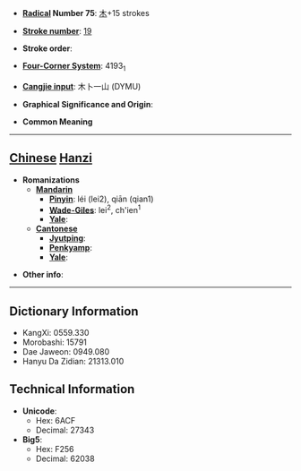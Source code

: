 * '''[[Wiktionary:Chinese radical index| Radical]] Number 75''': [[Wiktionary:Chinese radical index 木|木]]+15 strokes

* '''[[Wiktionary:Chinese total strokes index|Stroke number]]''': [[Wiktionary:Chinese total strokes index 19|19]]

* '''Stroke order''': 

* '''[[Wiktionary:Chinese four corner index|Four-Corner System]]''': 4193<sub>1</sub>

* '''[[Wiktionary:Chinese Cangjie index|Cangjie input]]''': 木卜一山 (DYMU)

* '''Graphical Significance and Origin''': 

* '''Common Meaning'''

----

== [[Chinese]] [[Hanzi]] ==

* '''Romanizations'''
** '''[[Mandarin]]'''
*** '''[[Pinyin]]''': léi (lei2), qiān (qian1)
*** '''[[Wade-Giles]]''': lei<sup>2</sup>, ch'ien<sup>1</sup>
*** '''[[Yale]]''': 
** '''[[Cantonese]]'''
*** '''[[Jyutping]]''':
*** '''[[Penkyamp]]''': 
*** '''[[Yale]]''': 

* '''Other info''': 

----

== Dictionary Information ==

* KangXi: 0559.330
* Morobashi: 15791
* Dae Jaweon: 0949.080
* Hanyu Da Zidian: 21313.010

== Technical Information ==

* '''Unicode''':
** Hex: 6ACF
** Decimal: 27343
* '''Big5''':
** Hex: F256
** Decimal: 62038